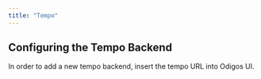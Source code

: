 ```yaml
---
title: "Tempo"
---
```


## Configuring the Tempo Backend

In order to add a new tempo backend, insert the tempo URL into Odigos UI.
